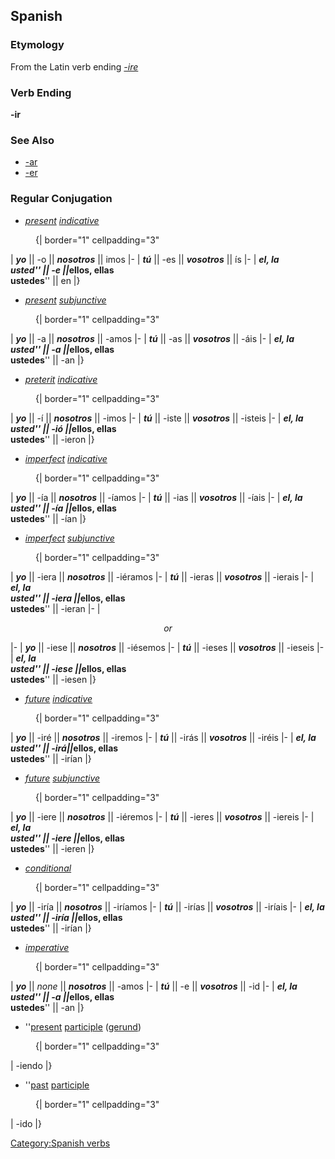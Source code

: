 == Spanish ==
=== Etymology ===
From the Latin verb ending ''[[-ire]]''
=== Verb Ending ===
'''-ir'''

=== See Also ===
*[[-ar]]
*[[-er]]

=== Regular Conjugation ===
*''[[present]] [[indicative]]''
:{| border="1" cellpadding="3"
| '''''yo''''' || -o || '''''nosotros''''' || imos
|-
| '''''tú''''' || -es || '''''vosotros''''' || ís
|-
| '''''el, la <br> usted''''' || -e || '''''ellos, ellas <br> ustedes''''' || en
|}

*''[[present]] [[subjunctive]]''
:{| border="1" cellpadding="3"
| '''''yo''''' || -a || '''''nosotros''''' || -amos
|-
| '''''tú''''' || -as || '''''vosotros''''' || -áis
|-
| '''''el, la <br> usted''''' || -a || '''''ellos, ellas <br> ustedes''''' || -an
|}

*''[[preterit]] [[indicative]]''
:{| border="1" cellpadding="3"
| '''''yo''''' || -í || '''''nosotros''''' || -imos
|-
| '''''tú''''' || -iste || '''''vosotros''''' || -isteis
|-
| '''''el, la <br> usted''''' || -ió || '''''ellos, ellas <br> ustedes''''' || -ieron
|}


*''[[imperfect]] [[indicative]]''
:{| border="1" cellpadding="3"
| '''''yo''''' || -ía || '''''nosotros''''' || -íamos
|-
| '''''tú''''' || -ias || '''''vosotros''''' || -íais
|-
| '''''el, la <br> usted''''' || -ía || '''''ellos, ellas <br> ustedes''''' || -ían
|}

*''[[imperfect]] [[subjunctive]]''
:{| border="1" cellpadding="3"
| '''''yo''''' || -iera || '''''nosotros''''' || -iéramos
|-
| '''''tú''''' || -ieras || '''''vosotros''''' || -ierais
|-
| '''''el, la <br> usted''''' || -iera || '''''ellos, ellas <br> ustedes''''' || -ieran
|-
| <center> ''or'' </center>
|-
| '''''yo''''' || -iese || '''''nosotros''''' || -iésemos
|-
| '''''tú''''' || -ieses || '''''vosotros''''' || -ieseis
|-
| '''''el, la <br> usted''''' || -iese || '''''ellos, ellas <br> ustedes''''' || -iesen
|}

*''[[future]] [[indicative]]''
:{| border="1" cellpadding="3"
| '''''yo''''' || -iré || '''''nosotros''''' || -iremos
|-
| '''''tú''''' || -irás || '''''vosotros''''' || -iréis
|-
| '''''el, la <br> usted''''' || -irá|| '''''ellos, ellas <br> ustedes''''' || -irían
|}

*''[[future]] [[subjunctive]]''
:{| border="1" cellpadding="3"
| '''''yo''''' || -iere || '''''nosotros''''' || -iéremos
|-
| '''''tú''''' || -ieres || '''''vosotros''''' || -iereis
|-
| '''''el, la <br> usted''''' || -iere || '''''ellos, ellas <br> ustedes''''' || -ieren
|}

*''[[conditional]]''
:{| border="1" cellpadding="3"
| '''''yo''''' || -iría || '''''nosotros''''' || -iríamos
|-
| '''''tú''''' || -irías || '''''vosotros''''' || -iríais
|-
| '''''el, la <br> usted''''' || -iría || '''''ellos, ellas <br> ustedes''''' || -irían
|}


*''[[imperative]]''
:{| border="1" cellpadding="3"
| '''''yo''''' || ''none'' || '''''nosotros''''' || -amos
|-
| '''''tú''''' || -e || '''''vosotros''''' || -id
|-
| '''''el, la <br> usted''''' || -a || '''''ellos, ellas <br> ustedes''''' || -an
|}

*''[[present]] [[participle]] ([[gerund]])
:{| border="1" cellpadding="3"
| -iendo 
|}

*''[[past]] [[participle]]
:{| border="1" cellpadding="3"
| -ido
|}

[[Category:Spanish verbs]]